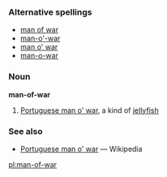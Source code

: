 === Alternative spellings ===
*[[man of war]]
*[[man-o'-war]]
*[[man o' war]]
*[[man-o-war]]

=== Noun ===
'''man-of-war''' 
# [[Portuguese man o' war]], a kind of [[jellyfish]]

=== See also===
* [[w:Portuguese man o' war|Portuguese man o' war]] — Wikipedia

[[pl:man-of-war]]